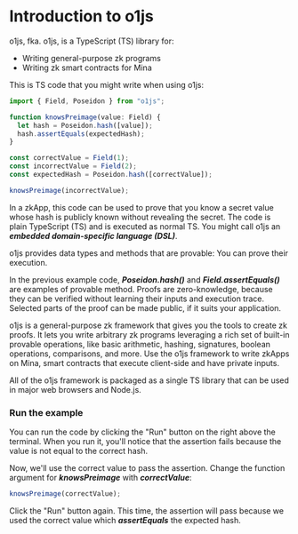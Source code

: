 # Introduction to o1js
o1js, fka. o1js, is a TypeScript (TS) library for:

* Writing general-purpose zk programs
* Writing zk smart contracts for Mina

This is TS code that you might write when using o1js:

```ts
import { Field, Poseidon } from "o1js";

function knowsPreimage(value: Field) {
  let hash = Poseidon.hash([value]);
  hash.assertEquals(expectedHash);
}

const correctValue = Field(1);
const incorrectValue = Field(2);
const expectedHash = Poseidon.hash([correctValue]);

knowsPreimage(incorrectValue);
```

In a zkApp, this code can be used to prove that you know a secret value whose hash is publicly known without revealing the secret. The code is plain TypeScript (TS) and is executed as normal TS. You might call o1js an ***embedded domain-specific language (DSL)***.

o1js provides data types and methods that are provable: You can prove their execution.

In the previous example code, ***Poseidon.hash()*** and ***Field.assertEquals()*** are examples of provable method. Proofs are zero-knowledge, because they can be verified without learning their inputs and execution trace. Selected parts of the proof can be made public, if it suits your application.

o1js is a general-purpose zk framework that gives you the tools to create zk proofs. It lets you write arbitrary zk programs leveraging a rich set of built-in provable operations, like basic arithmetic, hashing, signatures, boolean operations, comparisons, and more. Use the o1js framework to write zkApps on Mina, smart contracts that execute client-side and have private inputs.

All of the o1js framework is packaged as a single TS library that can be used in major web browsers and Node.js.

### Run the example

You can run the code by clicking the "Run" button on the right above the terminal. When you run it, you'll notice that the assertion fails because the value is not equal to the correct hash.

Now, we'll use the correct value to pass the assertion. Change the function argument for ***knowsPreimage*** with ***correctValue***:

```ts
knowsPreimage(correctValue);
```

Click the "Run" button again. This time, the assertion will pass because we used the correct value which ***assertEquals*** the expected hash.

